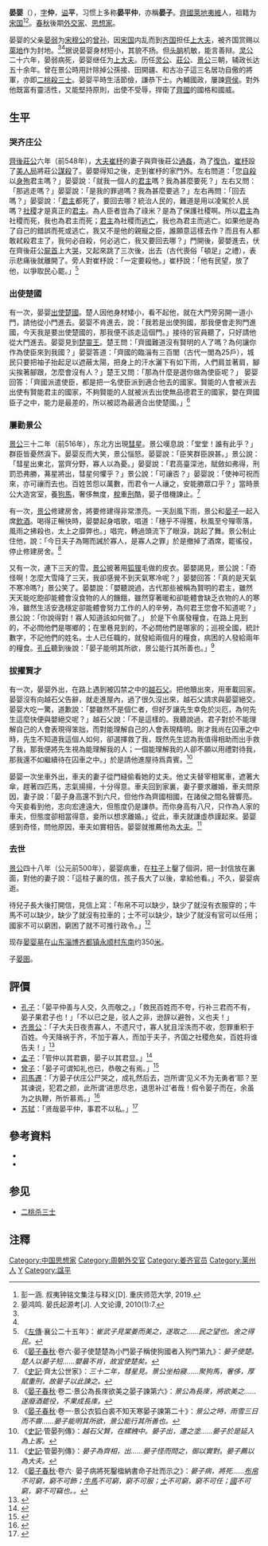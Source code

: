 {{Infobox 先秦人物
|名稱=晏婴
|圖像=[[File:Yan_Ying.png|200px]]
|圖說=晏平仲像（取自清乾隆年間《歷代名臣像解》）
|姓=
|氏=晏
|名=婴
|字=仲
|别名=晏平仲、晏子
|別字=
|諡號=平
|時代=[[春秋時期|春秋時期]]
|國家=[[齐国|齐国]]
|身份=[[齐国|齐国]][[外交家|外交家]]、[[思想家|思想家]]
|官位=[[齐国|齐国]][[上大夫|上大夫]] 
|爵位=
|出生日期=前578年
|出生地点=[[齊國|齊國]][[莱国|萊地]][[高密縣|夷維]]
|逝世日期=前500年
|逝世地点=[[齊國|齊國]]
|在位年代=
|父=[[晏弱|晏弱]]
|母=
|正妻=
|妾=
|夫=
|子女=[[晏圉|晏圉]]
|太子=
|都城=
|居所=
|墓葬={{PRC|山東省}}[[淄博市|淄博市]][[齊都鎮|齊都鎮]]永順村東南
|著作=
}}

'''晏婴'''（{{bd|前578年||前500年|catIdx=Y晏}}），[[表字|字]]'''仲'''，[[諡號|谥]]'''平'''，习惯上多称'''晏平仲'''，亦稱'''晏子'''。[[齊國|齊國]][[莱国|萊地]][[高密縣|夷維]]人，祖籍为[[宋国|宋国]]<ref name="shuyi">彭一涵. 叔夷钟铭文集注与释义[D]. 重庆师范大学, 2019.</ref><ref name="yanshi">晏鸿鸣. 晏氏起源考[J]. 人文论谭, 2010(1):7.</ref>。[[春秋時期|春秋]]後期[[外交家|外交家]]、[[思想家|思想家]]。

晏婴的父亲[[晏弱|晏弱]]为[[宋穆公|宋穆公]]的[[曾孙|曾孙]]，因[[宋国|宋国]]内乱而到[[齐国|齐国]]担任[[上大夫|上大夫]]，被齐国赏赐以[[莱国|萊地]]作为封地。<ref name="shuyi"/><ref name="yanshi"/>据说晏婴身材短小，其貌不扬。但[[头脑|头脑]]机敏，能言善辩。[[齐灵公|灵公]]二十六年，晏弱病死，晏婴继任为[[上大夫|上大夫]]。历任[[齐灵公|灵公]]、[[齊後莊公|莊公]]、[[齐景公|景公]]三朝，辅政长达五十余年。曾在景公時用計除掉公孫接、田開疆、和古冶子這三名居功自傲的將軍，亦即[[二桃殺三士|二桃殺三士]]。晏婴平時生活節儉，謙恭下士。內輔國政，屢諫[[齐景公|齊侯]]。對外他既富有靈活性，又能堅持原則，出使不受辱，捍衛了[[齊國|齊國]]的國格和國威。

== 生平 ==
=== 哭齐庄公 ===
[[齊後莊公|齊後莊公]]六年（前548年），[[大夫|大夫]][[崔杼|崔杼]]的妻子與齊後莊公[[通姦|通姦]]，為了[[復仇|復仇]]，[[崔杼|崔杼]]設了[[美人局|美人局]]將莊公[[謀殺|謀殺]]了。晏嬰得知之後，走到崔杼的家門外。左右問道：「您[[自殺|自殺]]以[[殉葬|身殉]]君主嗎？」晏婴說：「就我一個人的[[君主|君主]]嗎？我為甚麼要死？」左右又問：「那逃走嗎？」晏婴說：「是我的罪過嗎？我為甚麼要逃？」左右再問：「回去嗎？」晏婴說：「[[君主|君主]]都死了，要回去哪？統治人民的，難道是用以凌駕於人民嗎？[[社稷|社稷]]才是真正的[[君主|君主]]。為人臣者豈為了祿米？是為了保護社稷啊。所以[[君主|君主]]為社稷而死，我也為君主而死；[[君主|君主]]為社稷而[[逃亡|逃亡]]，我也為君主而逃亡。如果他是為了自己的錯誤而死或逃亡，我又不是他的親寵之臣，誰願意這樣去作？而且有人都敢弒殺君主了，我何必自殺，何必逃亡，我又要回去哪？」門開後，晏嬰進去，伏在齊後莊公[[屍首|屍首]]上大[[哭|哭]]，又起來跳了三次後，出去（古代喪俗「頓足」之禮），表示悲痛後就離開了。旁人對崔杼說：「一定要殺他。」崔杼說：「他有民望，放了他，以爭取民心罷。」<ref>《[[左傳|左傳]]·襄公二十五年》：''崔武子見棠姜而美之，遂取之……民之望也。舍之得民。''</ref>

=== 出使楚國 ===

有一次，晏婴[[大使|出使]][[楚國|楚國]]。楚人因他身材矮小，看不起他，就在大門旁另開一道小門，請他從小門進去。晏婴不肯進去，說：「我若是出使狗國，那我便會走狗門進國，今天我是要出使楚國的，那我便不該走這個門。」接待的官員聽了，只好請他從大門進去。晏婴見到[[楚靈王|楚靈王]]。楚王問：「齊國難道沒有賢明的人了嗎？為何讓你作為使臣來到我國？」晏婴答道：「齊國的臨淄有三百閭（古代一閭為25戶），城民只要把袖子抬起足以遮蔽太陽，把身上的汗水灑下有如下雨，人們肩並著肩，腳尖挨著腳跟，怎麼會沒有人？」楚王又問：「那為什麼是選你做為使臣呢？」 晏婴回答：「齊國派遣使臣，都是把一名使臣派到適合他去的國家。賢能的人會被派去出使有賢能君主的國家，不夠賢能的人就被派去出使無品德君王的國家，嬰在齊國臣子之中，能力是最差的，所以被認為最適合出使楚國。」<ref>《[[晏子春秋|晏子春秋]]·卷六·晏子使楚楚為小門晏子稱使狗國者入狗門第九》：''晏子使楚。楚人以晏子短……嬰最不肖，故宜使楚矣。''</ref>

=== 屢勸景公 ===

[[齐景公|景公]]三十二年（前516年），东北方出現[[彗星|彗星]]。景公嘆息說：「堂堂！誰有此乎？」群臣皆憂然淚下。晏婴反而大笑，景公惱怒。晏婴說：「臣笑群臣諛甚。」景公說：「彗星出東北，當齊分野，寡人以為憂。」晏婴說：「君高臺深池，賦斂如弗得，刑罰恐弗勝，茀星將出，彗星何懼乎？」景公說：「可禳否？」晏婴說：「使神可祝而來，亦可禳而去也。百姓苦怨以萬數，而君令一人禳之，安能勝眾口乎？」當時景公大造宮室，養[[狗|狗]][[馬|馬]]，奢侈無度，[[稅|稅]]重[[刑法|刑]]酷，晏子借機諫止。<ref>《[[史記|史記]]·齊太公世家》：''三十二年，彗星見。景公坐柏寢……聚狗馬，奢侈，厚賦重刑，故晏子以此諫之。''</ref>

有一次，[[齐景公|景公]]修建房舍，將要修建得非常漂亮。一天刮風下雨，景公和[[晏子|晏子]]一起入席[[飲|飲]][[酒|酒]]。喝得正暢快時，晏嬰起身唱歌，唱道：「穗乎不得獲，秋風至兮殫零落，風雨之拂殺也，太上之靡弊也。」唱完，轉過頭流下了眼淚，跳起了舞。景公制止住他，說：「今日夫子為賜而誡於寡人，是寡人之罪」於是撤掉了酒席，罷徭役，停止修建房舍。<ref>《[[晏子春秋|晏子春秋]]·卷二·景公為長庲欲美之晏子諫第六》：''景公為長庲，將欲美之……遂廢酒罷役，不果成長庲。''</ref>

又有一次，連下三天的雪。[[齐景公|景公]]披著用[[狐狸|狐狸]]毛做的皮衣。晏嬰謁見，景公說：「奇怪啊！怎麼大雪降了三天，我卻感覺不到天氣寒冷呢？」晏嬰回答：「真的是天氣不寒冷嗎?」景公笑了。晏嬰說：「嬰聽說過，古代那些被稱為賢明的君主，雖然天天能吃飽卻能體會沒食物的人的饑餓，雖然穿著暖和卻能體會缺乏衣物的人的寒冷，雖然生活安逸穩定卻能體會努力工作的人的辛勞，為何君王您會不知道呢？」景公說：「你說得對！寡人知道該如何做了。」 於是下令廣發糧食，在路上見到的，不必問他們是哪鄉的；在里巷見到的，不必問他們是哪家的；巡視全國，統計數字，不記他們的姓名。士人已任職的，就發給兩個月的糧食，病困的人發給兩年的糧食。[[孔丘|孔丘]]聽到後說：「晏子能明其所欲，景公能行其所善也。」<ref>《[[晏子春秋|晏子春秋]]·卷一·景公衣狐白裘不知天寒晏子諫第二十》：''景公之時，雨雪三日而不霽……晏子能明其所欲，景公能行其所善也。''</ref>

=== 拔擢賢才 ===

有一次，晏婴外出，在路上遇到被囚禁之中的[[越石父|越石父]]。把他贖出來，用車載回家。晏婴沒有向越石父告辭，就走進屋內，過了很久沒出來，越石父請求與晏婴絕交。晏婴大吃一驚，道歉說：「嬰雖然不是個仁者，但好歹讓先生幸免於災厄，為何先生這麼快便與嬰絕交呢？」越石父說：「不是這樣的。我聽說過，君子對於不能理解自己的人會表現得笨拙，而對能理解自己的人會表現精明。剛才我尚在囚車之中時，先生不知道我這個人如何，卻選擇救了我，既然先生認為我值得相助而出手救了我，那我便將先生視為能理解我的人；一個能理解我的人卻不願以用禮對待我，那我還不如繼續待在囚車之中。」於是請他進屋待爲貴賓。<ref>《[[史記|史記]]·管晏列傳》：''越石父賢，在縲絏中。晏子出，遭之塗……晏子於是延入為上客。''</ref>

晏婴一次坐車外出，車夫的妻子從門縫偷看她的丈夫。他丈夫替宰相駕車，遮著大傘，趕著四匹馬，志氣揚揚，十分得意。車夫回到家裏，妻子要求離婚，車夫問原因，妻子說：「晏子身高還不到六尺，但他作為齊國相國，在諸侯之間名聲響亮。今天妾看到他，志向宏達遠大，但態度仍是謙恭。而你身高有八尺，只作為人家的車夫，但態度卻相當得意，妾所以想求離婚。」從此，車夫就謙虛恭謹起來。晏婴感到奇怪，問他原因，車夫如實相告。晏婴就推薦他為[[大夫|大夫]]。<ref>《[[史記|史記]]·管晏列傳》：''晏子為齊相，出……晏子怪而問之，御以實對。晏子薦以為大夫。''</ref>

=== 去世 ===

[[齐景公|景公]]四十八年（公元前500年），晏婴病重，在[[柱子|柱子]]上鑿了個洞，把一封信放在裏面，對他的妻子說：「這柱子裏的信，孩子長大了以後，拿給他看。」不久，晏婴病逝。

待兒子長大後打開信，見信上寫：「布帛不可以缺少，缺少了就沒有衣服穿的；牛馬不可以缺少，缺少了就沒有拉車的；士不可以缺少，缺少了就沒有官可以任用；國家不可以窮困，窮困了就不可推行政令。」<ref>《[[晏子春秋|晏子春秋]]·卷六· 晏子病將死鑿楹納書命子壯而示之》：''晏子病，將死……[[布帛|布帛]]不可窮，窮不可飾；[[牛|牛]][[馬|馬]]不可窮，窮不可服；[[士|士]]不可窮，窮不可任；[[國|國]]不可窮，窮不可竊也。。''</ref>

现存[[晏婴墓|晏婴墓]]在[[山东|山东]][[淄博|淄博]][[齐都镇|齐都镇]][[永顺村|永顺村]][[东南|东南]]约350[[米_(单位)|米]]。

子[[晏圉|晏圉]]。

== 評價 ==
* [[孔子|孔子]]：「晏平仲善与人交，久而敬之。」「救民百姓而不夸，行补三君而不有，晏子果君子也！」「不以已之是，驳人之非，逊辞以避咎，义也夫！」
* [[齐景公|齐景公]]：「子大夫日夜责寡人，不遗尺寸，寡人犹且淫泆而不收，怨罪重积于百姓。今天降祸于齐，不加于寡人，而加于夫子，齐国之社稷危矣，百姓将谁告夫！」<ref>{{cite book |author1=刘向(整理者） |editor=晏公游于灾，闻晏子死，公乘侈舆服繁驵驱之。而因为迟，下车而趋；知不若车之遫，则又乘。 比至于国者，四下而趋，行哭而往，伏尸而号，曰：“ 子大夫日夜责寡人，不遗尺寸，寡人犹且淫泆而不收，怨罪重积于百姓。今天降祸于齐，不加于寡人，而加于夫子，齐国之社稷危矣，百姓将谁告夫！” |title=《晏子春秋·晏子死景公驰往哭哀毕而去第十六》 |accessdate=2020-08-29}}</ref>
* [[孟子|孟子]]：「管仲以其君霸，晏子以其君显。」<ref>{{cite book |author1=孟子 |editor=子為我願之乎曰管仲以其君霸晏子以其君顯管仲晏子猶不足為與 |title=孟子傳 (四庫全書本)/卷06 |url=https://zh.wikisource.org/wiki/%E5%AD%9F%E5%AD%90%E5%82%B3_(%E5%9B%9B%E5%BA%AB%E5%85%A8%E6%9B%B8%E6%9C%AC)/%E5%8D%B706 |accessdate=2020-08-29}}</ref>
* [[曾子|曾子]]：「晏子可谓知礼也已，恭敬之有焉。」<ref>{{cite book |editor=曾子曰小功不稅則是遠兄弟終無服也而可乎曾子曰䘮有疾食肉飲酒必有草木之滋焉以為薑桂之謂也 　　曾子曰晏子可謂知禮也已恭敬之有焉有若曰晏子一狐裘三十年遣車一乘及墓而返國君七个遣車七乘大夫五个遣車五乘晏子焉知禮曾子曰國無道君子耻盈禮焉國奢則示之以儉國儉則示之以禮讀賵曾子曰非古也是再告也 |title=曽子全書 (四庫全書本) |url=https://zh.wikisource.org/wiki/%E6%9B%BD%E5%AD%90%E5%85%A8%E6%9B%B8_(%E5%9B%9B%E5%BA%AB%E5%85%A8%E6%9B%B8%E6%9C%AC) |accessdate=2020-08-29}}</ref>
* [[司馬遷|司馬遷]]：「方晏子伏庄公尸哭之，成礼然后去，岂所谓‘见义不为无勇者’耶？至其谏说，犯君之颜，此所谓‘进思尽忠，退思补过’者哉！假令晏子而在，余虽为之执鞭，所忻慕焉。」<ref>{{cite book |author1=司馬遷（西漢） |editor=太史公曰：「吾讀管氏《牧民》、《山高》、《乘馬》、《輕重》、《九府》，及《晏子春秋》，詳哉其言之也。既見其著書，欲觀其行事，故次其傳；至其書，世多有之，是以不論，論其軼事。管仲世所謂賢臣，然孔子小之，豈以為周道衰微，桓公既賢，而不勉之至王，及稱霸哉？語曰：『將順其美，匡救其惡，故上下能相親也。』豈管仲之謂乎？方晏子伏莊公尸，哭之成禮，然後去。豈所謂見義不為，無勇者邪？至其諫說，犯君之顏，此所謂進思盡忠，退思補過者哉！假令晏子而在，余雖為之執鞭，所忻慕焉。」 |title=《史记 管晏列传》 |url=https://zh.wikisource.org/wiki/%E7%AE%A1%E6%99%8F%E5%88%97%E5%82%B3 |accessdate=2020-08-29 |archive-date=2018-01-22 |archive-url=https://web.archive.org/web/20180122180551/https://zh.wikisource.org/wiki/%E7%AE%A1%E6%99%8F%E5%88%97%E5%82%B3 |dead-url=no }}</ref>
* [[苏轼|苏轼]]：「贤哉晏平仲，事君不以私。」<ref>{{cite book |author1=苏轼 |title=苏轼文集·卷三十二·和陶诗五十七首（和咏三良） |accessdate=2020-08-29}}</ref>

== 參考資料 ==

*{{Wikisource history link|晏子春秋}}
*{{Wikisource history link|史記|062|管晏列傳|晏婴}}

== 参见 ==

* [[二桃杀三士|二桃杀三士]]

== 注釋 ==
{{Wikisource author}}

<div style="font-size:small"><references /></div>

{{DEFAULTSORT:Yan晏}}

[[Category:中国思想家|Category:中国思想家]]
[[Category:周朝外交官|Category:周朝外交官]]
[[Category:姜齐官员|Category:姜齐官员]]
[[Category:莱州人|Category:莱州人]]
[[Category:晏姓|Y]]
[[Category:諡平|Category:諡平]]
